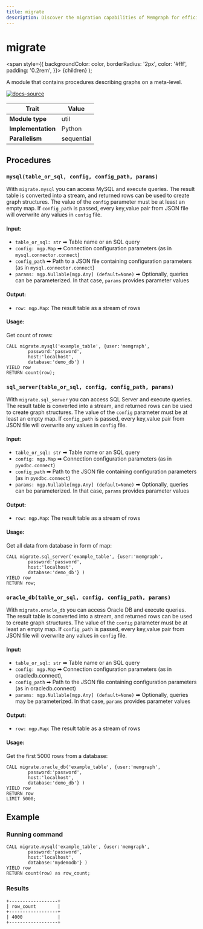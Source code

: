 ```yaml
---
title: migrate
description: Discover the migration capabilities of Memgraph for efficient transfer of graph data between instances. Access tutorials and comprehensive documentation for improved experience throughout the migration. 
---
```



# migrate

  <span
    style={{
      backgroundColor: color,
      borderRadius: '2px',
      color: '#fff',
      padding: '0.2rem',
    }}>
    {children}
  </span>
);

A module that contains procedures describing graphs on a meta-level.

[![docs-source](https://img.shields.io/badge/source-migrate-FB6E00?logo=github&style=for-the-badge)](https://github.com/memgraph/mage/blob/main/python/migrate.py)

| Trait               | Value                                                 |
| ------------------- | ----------------------------------------------------- |
| **Module type**     | util  |
| **Implementation**  | Python     |
| **Parallelism**     | sequential |

## Procedures

### `mysql(table_or_sql, config, config_path, params)`

With `migrate.mysql` you can access MySQL and execute queries. The result table is converted into a stream,
and returned rows can be used to create graph structures. The value of the `config` parameter must be at least an empty map. If `config_path` is passed, every key,value pair from JSON file will overwrite any values in `config` file.

#### Input:

* `table_or_sql: str` ➡ Table name or an SQL query
* `config: mgp.Map` ➡ Connection configuration parameters (as in `mysql.connector.connect`)
* `config_path` ➡ Path to a JSON file containing configuration parameters (as in `mysql.connector.connect`)
* `params: mgp.Nullable[mgp.Any] (default=None)` ➡ Optionally, queries can be parameterized. In that case, `params` provides parameter values
    

#### Output:

* `row: mgp.Map`: The result table as a stream of rows

#### Usage:
Get count of rows:
```cypher
CALL migrate.mysql('example_table', {user:'memgraph',
        password:'password',
        host:'localhost',
        database:'demo_db'} )
YIELD row
RETURN count(row);
```

### `sql_server(table_or_sql, config, config_path, params)`

With `migrate.sql_server` you can access SQL Server and execute queries. The result table is converted into a stream, and returned rows can be used to create graph structures. The value of the `config` parameter must be at least an empty map. If `config_path` is passed, every key,value pair from JSON file will overwrite any values in `config` file.

#### Input:

* `table_or_sql: str` ➡ Table name or an SQL query
* `config: mgp.Map` ➡ Connection configuration parameters (as in `pyodbc.connect`)
* `config_path` ➡ Path to the JSON file containing configuration parameters (as in `pyodbc.connect`)
* `params: mgp.Nullable[mgp.Any] (default=None)` ➡ Optionally, queries can be parameterized. In that case, `params` provides parameter values
    
#### Output:

* `row: mgp.Map`: The result table as a stream of rows

#### Usage:
Get all data from database in form of map:
```cypher
CALL migrate.sql_server('example_table', {user:'memgraph',
        password:'password',
        host:'localhost',
        database:'demo_db'} )
YIELD row
RETURN row;
```

### `oracle_db(table_or_sql, config, config_path, params)`

With `migrate.oracle_db` you can access Oracle DB and execute queries. The result table is converted into a stream, and returned rows can be used to create graph structures. The value of the `config` parameter must be at least an empty map. If `config_path` is passed, every key,value pair from JSON file will overwrite any values in `config` file.


#### Input:

* `table_or_sql: str` ➡ Table name or an SQL query
* `config: mgp.Map` ➡ Connection configuration parameters (as in oracledb.connect),
* `config_path` ➡ Path to the JSON file containing configuration parameters (as in oracledb.connect)
* `params: mgp.Nullable[mgp.Any] (default=None)` ➡ Optionally, queries may be parameterized. In that case, `params` provides parameter values
    
#### Output:

* `row: mgp.Map`: The result table as a stream of rows

#### Usage:
Get the first 5000 rows from a database:
```cypher
CALL migrate.oracle_db('example_table', {user:'memgraph',
        password:'password',
        host:'localhost',
        database:'demo_db'} )
YIELD row
RETURN row
LIMIT 5000;
```

## Example

<Steps>

### Running command

```cypher
CALL migrate.mysql('example_table', {user:'memgraph',
        password:'password',
        host:'localhost',
        database:'mydemodb'} )
YIELD row
RETURN count(row) as row_count;
```

### Results

```plaintext
+------------------+
| row_count        |
+------------------+
| 4000             |
+------------------+
```

</Steps>


  
